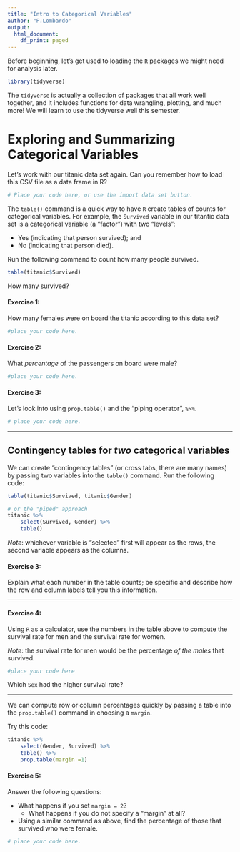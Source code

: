 ```yaml
---
title: "Intro to Categorical Variables"
author: "P.Lombardo"
output:
  html_document:
    df_print: paged
---
```


Before beginning, let's get used to loading the `R` packages we might need for analysis later.
```r
library(tidyverse)
```
The `tidyverse` is actually a collection of packages that all work well together, and it includes functions for data wrangling, plotting, and much more!  We will learn to use the tidyverse well this semester.

# Exploring and Summarizing Categorical Variables

Let's work with our titanic data set again.  Can you remember how to load this CSV file as a data frame in R?
```r
# Place your code here, or use the import data set button.
```

The `table()` command is a quick way to have `R` create tables of counts for categorical variables.  For example, the `Survived` variable in our titantic data set is a categorical variable (a "factor") with two "levels":

  * Yes (indicating that person survived); and
  * No (indicating that person died).

Run the following command to count how many people survived.
```r
table(titanic$Survived)
```

How many survived?
<Place your answer here>

#### Exercise 1:
How many females were on board the titanic according to this data set?
```r
#place your code here.
```


#### Exercise 2:
What *percentage* of the passengers on board were male?
```r
#place your code here.

```


#### Exercise 3:
Let's look into using `prop.table()` and the "piping operator", `%>%`.
```r
# place your code here.

```


****

## Contingency tables for *two* categorical variables
We can create "contingency tables" (or cross tabs, there are many names) by passing two variables into the `table()` command.  Run the following code:
```r
table(titanic$Survived, titanic$Gender)

# or the "piped" approach
titanic %>%
    select(Survived, Gender) %>%
    table()
```

*Note*: whichever variable is "selected" first will appear as the rows, the second variable appears as the columns.


#### Exercise 3:
Explain what each number in the table counts; be specific and describe how the row and column labels tell you this information.

<place your answer here>

****

#### Exercise 4:
Using `R` as a calculator, use the numbers in the table above to compute the survival rate for men and the survival rate for women. 

*Note*: the survival rate for men would be the percentage *of the males* that survived. 
```r
#place your code here
```

Which `Sex` had the higher survival rate?
<place your answer here>

****

We can compute row or column percentages quickly by passing a table into the `prop.table()` command in choosing a `margin`.

Try this code:
```r
titanic %>% 
    select(Gender, Survived) %>% 
    table() %>%
    prop.table(margin =1)
```

#### Exercise 5:
Answer the following questions:

* What happens if you set `margin = 2`?
    * What happens if you do not specify a "margin" at all?

* Using a similar command as above, find the percentage of those that survived who were female.

```r
# place your code here.
```


